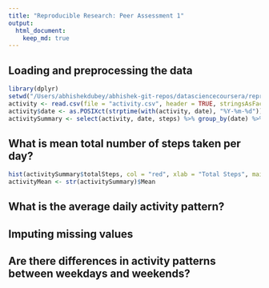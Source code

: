```yaml
---
title: "Reproducible Research: Peer Assessment 1"
output: 
  html_document:
    keep_md: true
---
```



## Loading and preprocessing the data
```r
library(dplyr)
setwd("/Users/abhishekdubey/abhishek-git-repos/datasciencecoursera/reproducible-research/RepData_PeerAssessment1")
activity <- read.csv(file = "activity.csv", header = TRUE, stringsAsFactors = FALSE, na.strings = "NA")
activity$date <- as.POSIXct(strptime(with(activity, date), "%Y-%m-%d"))
activitySummary <- select(activity, date, steps) %>% group_by(date) %>% summarize(totalSteps = sum(steps))
```

## What is mean total number of steps taken per day?
```r
hist(activitySummary$totalSteps, col = "red", xlab = "Total Steps", main = "Total Number of Steps Taken Per Day")
activityMean <- str(activitySummary)$Mean
```


## What is the average daily activity pattern?



## Imputing missing values



## Are there differences in activity patterns between weekdays and weekends?


